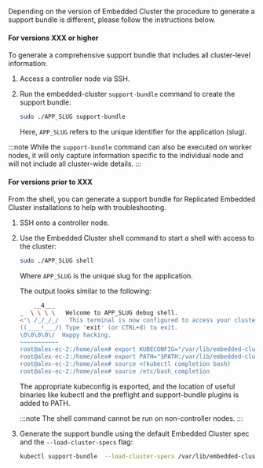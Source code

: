 Depending on the version of Embedded Cluster the procedure to generate a support bundle is different, please follow the instructions below.

#### For versions XXX or higher

To generate a comprehensive support bundle that includes all cluster-level information:

1. Access a controller node via SSH.

1. Run the embedded-cluster `support-bundle` command to create the support bundle:

   ```bash
   sudo ./APP_SLUG support-bundle
   ```

   Here, `APP_SLUG` refers to the unique identifier for the application (slug).

:::note
While the `support-bundle` command can also be executed on worker nodes, it will only capture information specific to the individual node and will not include all cluster-wide details.
:::

#### For versions prior to XXX

From the shell, you can generate a support bundle for Replicated Embedded Cluster installations to help with troubleshooting.

1. SSH onto a controller node.

1. Use the Embedded Cluster shell command to start a shell with access to the cluster:

     ```bash
     sudo ./APP_SLUG shell
     ```
     Where `APP_SLUG` is the unique slug for the application.

     The output looks similar to the following:

    ```bash
        __4___
    _  \ \ \ \   Welcome to APP_SLUG debug shell.
    <'\ /_/_/_/   This terminal is now configured to access your cluster.
    ((____!___/) Type 'exit' (or CTRL+d) to exit.
    \0\0\0\0\/  Happy hacking.
    ~~~~~~~~~~~
    root@alex-ec-2:/home/alex# export KUBECONFIG="/var/lib/embedded-cluster/k0s/pki/admin.conf"
    root@alex-ec-2:/home/alex# export PATH="$PATH:/var/lib/embedded-cluster/bin"
    root@alex-ec-2:/home/alex# source <(kubectl completion bash)
    root@alex-ec-2:/home/alex# source /etc/bash_completion
    ```

     The appropriate kubeconfig is exported, and the location of useful binaries like kubectl and the preflight and support-bundle plugins is added to PATH.

     :::note
     The shell command cannot be run on non-controller nodes.
     :::

2. Generate the support bundle using the default Embedded Cluster spec and the `--load-cluster-specs` flag:

   ```bash
   kubectl support-bundle  --load-cluster-specs /var/lib/embedded-cluster/support/host-support-bundle.yaml
   ```
